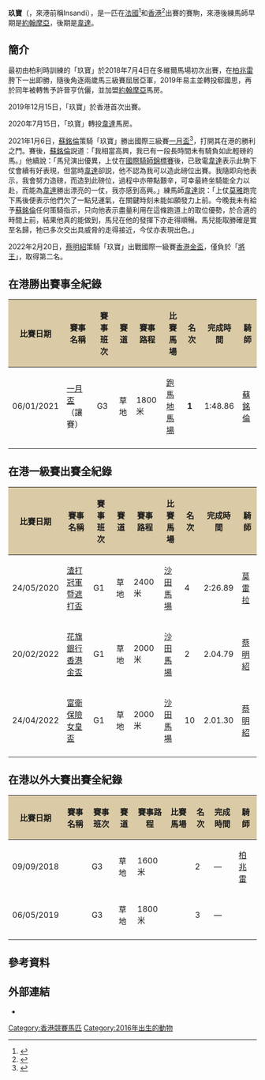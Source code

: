 {{Infobox racehorse
|name= 玖寶
|image= 
|caption= 
|sire= Anodin（瑣碎事）
|grandsire= Anabaa
|dam= Insan Mala
|damsire= Bahhare
|sex= 閹
|foaled= 2016年3月23日
|country= {{FRA}}
|colour= 棕
|breeder= 
|owner= [[許晉亨|許晉亨]]（香港）
|trainer= 柏利時（法國）<br/>郗國思（英國）<br/>[[約翰摩亞|約翰摩亞]]（香港，2019－2020）<br/>[[韋達_(練馬師)|韋達]]（香港，2020－）
|record= 5戰1冠1亞2季（法國）<br/>31戰1冠4亞7季4殿1第五（香港）
|earnings= 51,070歐元<br/>10,743,250港元
|updated= 2022年4月24日
|wins= [[一月盃|一月盃]]（2021）
}}

'''玖寶'''（{{lang-en|Savvy Nine}}，來港前稱Insandi），是一匹在[[法國|法國]]<ref>{{Cite web |url=https://racing.hkjc.com/racing/content/chinese/pp_formsheet/fsc_D056.pdf |title=香港賽馬會：玖寶（海外賽績紀錄） |access-date=2022-01-05 |archive-date=2022-01-05 |archive-url=https://web.archive.org/web/20220105170942/https://racing.hkjc.com/racing/content/chinese/pp_formsheet/fsc_D056.pdf |dead-url=no }}</ref>和[[香港|香港]]<ref>{{Cite web |url=https://racing.hkjc.com/racing/information/Chinese/Horse/Horse.aspx?HorseId=HK_2019_D056 |title=香港賽馬會：馬匹資料 - 玖寶 (D056) |access-date=2021-01-07 |archive-date=2021-01-09 |archive-url=https://web.archive.org/web/20210109080833/https://racing.hkjc.com/racing/information/Chinese/Horse/Horse.aspx?HorseId=HK_2019_D056 |dead-url=no }}</ref>出賽的賽駒，來港後練馬師早期是[[約翰摩亞|約翰摩亞]]，後期是[[韋達_(練馬師)|韋達]]。

==簡介==
最初由柏利時訓練的「玖寶」於2018年7月4日在多維爾馬場初次出賽，在[[柏兆雷|柏兆雷]]胯下一出即勝，隨後角逐兩歲馬三級賽{{link-en|橡樹錦標|Prix des Chênes}}屈居亞軍，2019年易主並轉投郗國思，再於同年被轉售予許晉亨伉儷，並加盟[[約翰摩亞|約翰摩亞]]馬房。

2019年12月15日，「玖寶」於香港首次出賽。

2020年7月15日，「玖寶」轉投[[韋達_(練馬師)|韋達]]馬房。

2021年1月6日，[[蘇銘倫|蘇銘倫]]策騎「玖寶」勝出國際三級賽[[一月盃|一月盃]]<ref>{{Cite web |url=https://hk.on.cc/bknrac/bkn/cnt/news/20210106/bknrac-20210106202928490-0106_01002_001.html |title=【戰況R4】勁到癲！神蘇幫韋達贏出首項分級賽！ |access-date=2021-09-29 |archive-date=2021-09-29 |archive-url=https://web.archive.org/web/20210929041254/https://hk.on.cc/bknrac/bkn/cnt/news/20210106/bknrac-20210106202928490-0106_01002_001.html |dead-url=no }}</ref>，打開其在港的勝利之門。賽後，[[蘇銘倫|蘇銘倫]]説道：「我相當高興，我已有一段長時間未有騎負如此輕磅的馬。」他續說：「馬兒演出優異，上仗在[[國際騎師錦標賽|國際騎師錦標賽]]後，已致電[[韋達_(練馬師)|韋達]]表示此駒下仗會續有好表現，但當時[[韋達_(練馬師)|韋達]]卻説，他不認為我可以造此磅位出賽。我隨即向他表示，我會努力造磅，而造到此磅位，過程中亦帶點艱辛，可幸最終坐騎能全力以赴，而能為[[韋達_(練馬師)|韋達]]勝出漂亮的一仗，我亦感到高興。」練馬師[[韋達_(練馬師)|韋達]]説：「上仗[[莫雅|莫雅]]跑完下馬後便表示他們欠了一點兒運氣，在關鍵時刻未能如願發力上前。今晚我未有給予[[蘇銘倫|蘇銘倫]]任何策騎指示，只向他表示盡量利用在這條跑道上的取位優勢，於合適的時間上前，結果他真的能做到，馬兒在他的發揮下亦走得順暢。馬兒能取勝確是實至名歸，牠已多次交出具威脅的走得接近，今仗亦表現出色。」

2022年2月20日，[[蔡明紹|蔡明紹]]策騎「玖寶」出戰國際一級賽[[香港金盃|香港金盃]]，僅負於「[[將王|將王]]」，取得第二名。

==在港勝出賽事全紀錄==
{| class = "wikitable sortable" style="text-align:center; width:90%"
|-
! scope="col" style="background:#dacaa6;" | 比賽日期
! scope="col" style="background:#dacaa6;" | 賽事名稱
! scope="col" style="background:#dacaa6;" | 賽事班次
! scope="col" style="background:#dacaa6;" | 賽道
! scope="col" style="background:#dacaa6;" | 賽事路程
! scope="col" style="background:#dacaa6;" | 比賽馬場
! scope="col" style="background:#dacaa6;" | 名次
! scope="col" style="background:#dacaa6;" | 完成時間
! scope="col" style="background:#dacaa6;" | 騎師
|-
| scope="row" style="font-weight:normal;" | 06/01/2021
| [[一月盃|一月盃]]（讓賽）
| G3
| 草地
| 1800米
| [[跑馬地馬場|跑馬地馬場]]
| '''1'''
| 1:48.86
| [[蘇銘倫|蘇銘倫]]
|-
|}

==在港一級賽出賽全紀錄==
{| class = "wikitable sortable" style="text-align:center; width:90%"
|-
! scope="col" style="background:#dacaa6;" | 比賽日期
! scope="col" style="background:#dacaa6;" | 賽事名稱
! scope="col" style="background:#dacaa6;" | 賽事班次
! scope="col" style="background:#dacaa6;" | 賽道
! scope="col" style="background:#dacaa6;" | 賽事路程
! scope="col" style="background:#dacaa6;" | 比賽馬場
! scope="col" style="background:#dacaa6;" | 名次
! scope="col" style="background:#dacaa6;" | 完成時間
! scope="col" style="background:#dacaa6;" | 騎師
|-
| scope="row" style="font-weight:normal;" | 24/05/2020
| [[香港冠軍暨遮打盃|渣打冠軍暨遮打盃]]
| G1
| 草地
| 2400米
| [[沙田馬場|沙田馬場]]
| 4
| 2:26.89
| [[莫雷拉|莫雷拉]]
|-
| scope="row" style="font-weight:normal;" | 20/02/2022
| [[香港金盃|花旗銀行香港金盃]]
| G1
| 草地
| 2000米
| [[沙田馬場|沙田馬場]]
| 2
| 2.04.79
| [[蔡明紹|蔡明紹]]
|-
| scope="row" style="font-weight:normal;" | 24/04/2022
| [[女皇盃|富衛保險女皇盃]]
| G1
| 草地
| 2000米
| [[沙田馬場|沙田馬場]]
| 10
| 2.01.30
| [[蔡明紹|蔡明紹]]
|-
|}

==在港以外大賽出賽全紀錄==
{| class = "wikitable sortable" style="text-align:center; width:90%"
|-
! scope="col" style="background:#dacaa6;" | 比賽日期
! scope="col" style="background:#dacaa6;" | 賽事名稱
! scope="col" style="background:#dacaa6;" | 賽事班次
! scope="col" style="background:#dacaa6;" | 賽道
! scope="col" style="background:#dacaa6;" | 賽事路程
! scope="col" style="background:#dacaa6;" | 比賽馬場
! scope="col" style="background:#dacaa6;" | 名次
! scope="col" style="background:#dacaa6;" | 完成時間
! scope="col" style="background:#dacaa6;" | 騎師
|-
| scope="row" style="font-weight:normal;" | 09/09/2018
| {{link-en|橡樹錦標|Prix des Chênes}}
| G3
| 草地
| 1600米
| {{link-en|隆尚馬場|Longchamp Racecourse}}
| 2
| —
| [[柏兆雷|柏兆雷]]
|-
| scope="row" style="font-weight:normal;" | 06/05/2019
| {{link-en|傑時錦標|Prix de Guiche}}
| G3
| 草地
| 1800米
| {{link-en|尚蒂伊馬場|Chantilly Racecourse}}
| 3
| —
| {{link-en|杜俊誠|James Doyle (jockey)}}
|-
|}

==參考資料==
<references/>

==外部連結==
*{{cite news|url=https://racingnews.hkjc.com/chinese/2021/01/07/「玖寶」攻下一月盃打開在港勝門/|date=2021-01-07|accessdate=2021-01-07|title=「玖寶」攻下一月盃打開在港勝門|archive-date=2021-01-11|archive-url=https://web.archive.org/web/20210111113153/https://racingnews.hkjc.com/chinese/2021/01/07/%e3%80%8c%e7%8e%96%e5%af%b6%e3%80%8d%e6%94%bb%e4%b8%8b%e4%b8%80%e6%9c%88%e7%9b%83%e6%89%93%e9%96%8b%e5%9c%a8%e6%b8%af%e5%8b%9d%e9%96%80/|dead-url=no}}

[[Category:香港競賽馬匹|Category:香港競賽馬匹]]
[[Category:2016年出生的動物|Category:2016年出生的動物]]